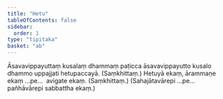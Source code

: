 ```yaml
---
title: "Hetu"
tableOfContents: false
sidebar:
  order: 1
type: "tipitaka"
basket: "ab"
---
```



<DynamicBreadcrumb />

<Division number="20">

<Paragraph number="1626">
Āsavavippayuttaṃ kusalaṃ dhammaṃ paṭicca āsavavippayutto kusalo dhammo uppajjati hetupaccayā. (Saṃkhittaṃ.)
</Paragraph>

</Division>
<Division number="21">

<Paragraph number="1627">
Hetuyā ekaṃ, ārammaṇe ekaṃ …pe…  avigate ekaṃ. (Saṃkhittaṃ.)
</Paragraph>

<Paragraph number="1628">
(Sahajātavārepi …pe…  pañhāvārepi sabbattha ekaṃ.)
</Paragraph>
</Division>